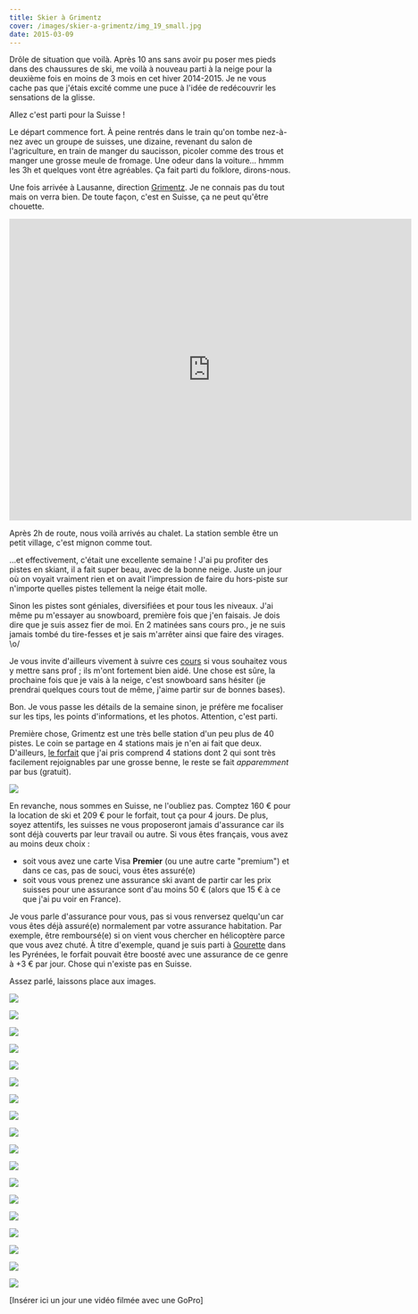 ```yaml
---
title: Skier à Grimentz
cover: /images/skier-a-grimentz/img_19_small.jpg
date: 2015-03-09
---
```


Drôle de situation que voilà. Après 10 ans sans avoir pu poser mes pieds dans des chaussures de ski, me voilà à nouveau parti à la neige pour la deuxième fois en moins de 3 mois en cet hiver 2014-2015. Je ne vous cache pas que j'étais excité comme une puce à l'idée de redécouvrir les sensations de la glisse.

Allez c'est parti pour la Suisse !

Le départ commence fort. À peine rentrés dans le train qu'on tombe nez-à-nez avec un groupe de suisses, une dizaine, revenant du salon de l'agriculture, en train de manger du saucisson, picoler comme des trous et manger une grosse meule de fromage. Une odeur dans la voiture... hmmm les 3h et quelques vont être agréables. Ça fait parti du folklore, dirons-nous.

Une fois arrivée à Lausanne, direction [Grimentz](http://www.valdanniviers.ch/tourism/grimentz--saint-jean.html). Je ne connais pas du tout mais on verra bien. De toute façon, c'est en Suisse, ça ne peut qu'être chouette.

<div style="text-align: center;">
  <iframe
    src="https://www.google.com/maps/embed?pb=!1m18!1m12!1m3!1d88489.54178736107!2d7.5636251!3d46.12488994999999!2m3!1f0!2f0!3f0!3m2!1i1024!2i768!4f13.1!3m3!1m2!1s0x478f246fee8f1355%3A0x2b28b50a45ba82c1!2sGrimentz%2C+Switzerland!5e0!3m2!1sen!2sfr!4v1425939984664"
    width="720"
    height="540"
    frameborder="0"
    style="border:0"
  ></iframe>
</div>

Après 2h de route, nous voilà arrivés au chalet. La station semble être un petit village, c'est mignon comme tout.

…et effectivement, c'était une excellente semaine ! J'ai pu profiter des pistes en skiant, il a fait super beau, avec de la bonne neige. Juste un jour où on voyait vraiment rien et on avait l'impression de faire du hors-piste sur n'importe quelles pistes tellement la neige était molle.

Sinon les pistes sont géniales, diversifiées et pour tous les niveaux. J'ai même pu m'essayer au snowboard, première fois que j'en faisais. Je dois dire que je suis assez fier de moi. En 2 matinées sans cours pro., je ne suis jamais tombé du tire-fesses et je sais m'arrêter ainsi que faire des virages. \o/

Je vous invite d'ailleurs vivement à suivre ces [cours](http://www.abc-apprendre.com/sports/snowboard.php) si vous souhaitez vous y mettre sans prof ; ils m'ont fortement bien aidé. Une chose est sûre, la prochaine fois que je vais à la neige, c'est snowboard sans hésiter (je prendrai quelques cours tout de même, j'aime partir sur de bonnes bases).

Bon. Je vous passe les détails de la semaine sinon, je préfère me focaliser sur les tips, les points d'informations, et les photos. Attention, c'est parti.

Première chose, Grimentz est une très belle station d'un peu plus de 40 pistes. Le coin se partage en 4 stations mais je n'en ai fait que deux. D'ailleurs, [le forfait](http://www.rma.ch/) que j'ai pris comprend 4 stations dont 2 qui sont très facilement rejoignables par une grosse benne, le reste se fait _apparemment_ par bus (gratuit).

[![](/images/skier-a-grimentz/pistes_small.jpg)](/images/skier-a-grimentz/pistes.jpg)

En revanche, nous sommes en Suisse, ne l'oubliez pas. Comptez 160 € pour la location de ski et 209 € pour le forfait, tout ça pour 4 jours. De plus, soyez attentifs, les suisses ne vous proposeront jamais d'assurance car ils sont déjà couverts par leur travail ou autre. Si vous êtes français, vous avez au moins deux choix :

- soit vous avez une carte Visa **Premier** (ou une autre carte "premium") et dans ce cas, pas de souci, vous êtes assuré(e)
- soit vous vous prenez une assurance ski avant de partir car les prix suisses pour une assurance sont d'au moins 50 € (alors que 15 € à ce que j'ai pu voir en France).

Je vous parle d'assurance pour vous, pas si vous renversez quelqu'un car vous êtes déjà assuré(e) normalement par votre assurance habitation. Par exemple, être remboursé(e) si on vient vous chercher en hélicoptère parce que vous avez chuté. À titre d'exemple, quand je suis parti à [Gourette](http://www.gourette.com) dans les Pyrénées, le forfait pouvait être boosté avec une assurance de ce genre à +3 € par jour. Chose qui n'existe pas en Suisse.

Assez parlé, laissons place aux images.

[![](/images/skier-a-grimentz/img_10_small.jpg)](/images/skier-a-grimentz/img_10.jpg)

[![](/images/skier-a-grimentz/img_01_small.jpg)](/images/skier-a-grimentz/img_01.jpg)

[![](/images/skier-a-grimentz/img_03_small.jpg)](/images/skier-a-grimentz/img_03.jpg)

[![](/images/skier-a-grimentz/img_04_small.jpg)](/images/skier-a-grimentz/img_04.jpg)

[![](/images/skier-a-grimentz/img_05_small.jpg)](/images/skier-a-grimentz/img_05.jpg)

[![](/images/skier-a-grimentz/img_06_small.jpg)](/images/skier-a-grimentz/img_06.jpg)

[![](/images/skier-a-grimentz/img_07_small.jpg)](/images/skier-a-grimentz/img_07.jpg)

[![](/images/skier-a-grimentz/img_02_small.jpg)](/images/skier-a-grimentz/img_02.jpg)

[![](/images/skier-a-grimentz/img_08_small.jpg)](/images/skier-a-grimentz/img_08.jpg)

[![](/images/skier-a-grimentz/img_09_small.jpg)](/images/skier-a-grimentz/img_09.jpg)

[![](/images/skier-a-grimentz/img_11_small.jpg)](/images/skier-a-grimentz/img_11.jpg)

[![](/images/skier-a-grimentz/img_16_small.jpg)](/images/skier-a-grimentz/img_16.jpg)

[![](/images/skier-a-grimentz/img_12_small.jpg)](/images/skier-a-grimentz/img_12.jpg)

[![](/images/skier-a-grimentz/img_13_small.jpg)](/images/skier-a-grimentz/img_13.jpg)

[![](/images/skier-a-grimentz/img_14_small.jpg)](/images/skier-a-grimentz/img_14.jpg)

[![](/images/skier-a-grimentz/img_15_small.jpg)](/images/skier-a-grimentz/img_15.jpg)

[![](/images/skier-a-grimentz/img_17_small.jpg)](/images/skier-a-grimentz/img_17.jpg)

[![](/images/skier-a-grimentz/img_18_small.jpg)](/images/skier-a-grimentz/img_18.jpg)

[Insérer ici un jour une vidéo filmée avec une GoPro]
